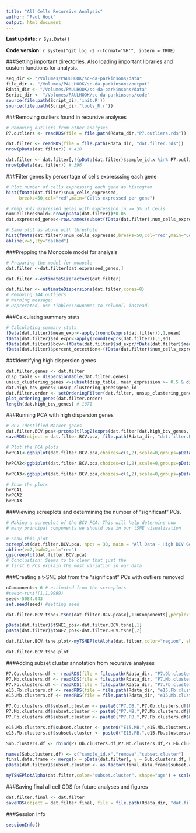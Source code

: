 ```yaml
---
title: "All Cells Recursive Analysis"
author: "Paul Hook"
output: html_document
---
```


**Last update:** `r Sys.Date()`

**Code version:** `r system("git log -1 --format='%H'", intern = TRUE)`

###Setting important directories. Also loading important libraries and custom functions for analysis.
```r
seq_dir <- "/Volumes/PAULHOOK/sc-da-parkinsons/data"
file_dir <- "/Volumes/PAULHOOK/sc-da-parkinsons/output"
Rdata_dir <- "/Volumes/PAULHOOK/sc-da-parkinsons/data"
Script_dir <- "/Volumes/PAULHOOK/sc-da-parkinsons/code"
source(file.path(Script_dir,'init.R'))
source(file.path(Script_dir,"tools_R.r"))
```

###Removing outliers found in recursive analyses
```r
# Removing outliers from other analyses
P7.outliers <- readRDS(file = file.path(Rdata_dir,"P7.outliers.rds"))

dat.filter <- readRDS(file = file.path(Rdata_dir, "dat.filter.rds"))
nrow(pData(dat.filter)) # 410

dat.filter <- dat.filter[,!(pData(dat.filter)$sample_id.x %in% P7.outliers)]
nrow(pData(dat.filter)) # 396
```

###Filter genes by percentage of cells expresssing each gene
```r
# Plot number of cells expressing each gene as histogram
hist(fData(dat.filter)$num_cells_expressed,
     breaks=50,col="red",main="Cells expressed per gene")

# Keep only expressed genes with expression in >= 5% of cells
numCellThreshold<-nrow(pData(dat.filter))*0.05
dat.expressed_genes<-row.names(subset(fData(dat.filter),num_cells_expressed >= 5))

# Same plot as above with threshold
hist(fData(dat.filter)$num_cells_expressed,breaks=50,col="red",main="Cells expressed per gene - threshold")
abline(v=5,lty="dashed")
```

###Prepping the Monocole model for analysis
```r
# Preparing the model for monocle
dat.filter <-dat.filter[dat.expressed_genes,]

dat.filter <-estimateSizeFactors(dat.filter)

dat.filter <- estimateDispersions(dat.filter,cores=8)
# Removing 144 outliers
# Warning message:
# Deprecated, use tibble::rownames_to_column() instead. 
```

###Calculating summary stats
```r
# Calculating summary stats
fData(dat.filter)$mean_expr<-apply(round(exprs(dat.filter)),1,mean)
fData(dat.filter)$sd_expr<-apply(round(exprs(dat.filter)),1,sd)
fData(dat.filter)$bcv<-(fData(dat.filter)$sd_expr/fData(dat.filter)$mean_expr)**2
fData(dat.filter)$percent_detection<-(fData(dat.filter)$num_cells_expressed/dim(dat.filter)[2])*100
```

###Identifying high dispersion genes
```r
dat.filter.genes <- dat.filter
disp_table <- dispersionTable(dat.filter.genes)
unsup_clustering_genes <-subset(disp_table, mean_expression >= 0.5 & dispersion_empirical >= 1.5 * dispersion_fit)
dat.high_bcv_genes<-unsup_clustering_genes$gene_id
dat.filter.order <- setOrderingFilter(dat.filter, unsup_clustering_genes$gene_id)
plot_ordering_genes(dat.filter.order)
length(dat.high_bcv_genes) # 1071
```

###Running PCA with high dispersion genes
```r
# BCV Identified Marker genes
dat.filter.BCV.pca<-prcomp(t(log2(exprs(dat.filter[dat.high_bcv_genes,])+1)),center=T,scale. = TRUE)
saveRDS(object = dat.filter.BCV.pca, file.path(Rdata_dir, "dat.filter.BCV.pca"))

# Plot the PCA plots
hvPCA1<-ggbiplot(dat.filter.BCV.pca,choices=c(1,2),scale=0,groups=pData(dat.filter)$age,ellipse=T,var.axes=F) + scale_color_manual(values=c("darkgreen","red")) + monocle:::monocle_theme_opts() 

hvPCA2<-ggbiplot(dat.filter.BCV.pca,choices=c(1,2),scale=0,groups=pData(dat.filter)$region,ellipse=T,var.axes=F) + scale_color_brewer(palette="Set1") + monocle:::monocle_theme_opts()

hvPCA3<-ggbiplot(dat.filter.BCV.pca,choices=c(1,2),scale=0,groups=pData(dat.filter)$split_plate,ellipse=T,var.axes=F) + scale_color_brewer(palette="Set1") + monocle:::monocle_theme_opts()

# Show the plots
hvPCA1
hvPCA2
hvPCA3
```

###Viewing screeplots and determining the number of "significant" PCs.
```r
# Making a screeplot of the BCV PCA. This will help determine how 
# many principal components we should use in our tSNE visualization

# Show this plot
screeplot(dat.filter.BCV.pca, npcs = 30, main = "All Data - High BCV Genes Screeplot")
abline(v=7,lwd=2,col="red")
ggscreeplot(dat.filter.BCV.pca)
# Conclustion: Seems to be clear that just the 
# first 6 PCs explain the most variation in our data
```

###Creating a t-SNE plot from the "significant" PCs with outliers removed
```r
nComponents<-6 # estimated from the screeplots
#seed<-runif(1,1,9999)
seed<-5084.043
set.seed(seed) #setting seed

dat.filter.BCV.tsne<-tsne(dat.filter.BCV.pca$x[,1:nComponents],perplexity=30,max_iter=2000,whiten = FALSE)

pData(dat.filter)$tSNE1_pos<-dat.filter.BCV.tsne[,1]
pData(dat.filter)$tSNE2_pos<-dat.filter.BCV.tsne[,2]

dat.filter.BCV.tsne.plot<-myTSNEPlotAlpha(dat.filter,color="region", shape="age") + scale_color_brewer(palette="Set1") + ggtitle("All valid cells - tSNE Plot")

dat.filter.BCV.tsne.plot
```

###Adding subset cluster annotation from recursive analyses
```r
P7.Ob.clusters.df <- readRDS(file = file.path(Rdata_dir, "P7.Ob.clusters.df.rds"))
P7.Mb.clusters.df <- readRDS(file = file.path(Rdata_dir, "P7.Mb.clusters.df.rds"))
P7.Fb.clusters.df <- readRDS(file = file.path(Rdata_dir, "P7.Fb.clusters.df.rds"))
e15.Fb.clusters.df <- readRDS(file = file.path(Rdata_dir, "e15.Fb.clusters.df.rds"))
e15.Mb.clusters.df <- readRDS(file = file.path(Rdata_dir, "e15.Mb.clusters.df.rds"))

P7.Ob.clusters.df$subset.cluster <- paste0("P7.OB.",P7.Ob.clusters.df$kmeans_tSNE_cluster)
P7.Mb.clusters.df$subset.cluster <- paste0("P7.MB.",P7.Mb.clusters.df$kmeans_tSNE_cluster)
P7.Fb.clusters.df$subset.cluster <- paste0("P7.FB.",P7.Fb.clusters.df$kmeans_tSNE_cluster)

e15.Mb.clusters.df$subset.cluster <- paste0("E15.MB.",e15.Mb.clusters.df$kmeans_tSNE_cluster)
e15.Fb.clusters.df$subset.cluster <- paste0("E15.FB.",e15.Fb.clusters.df$kmeans_tSNE_cluster)

Sub.clusters.df <- rbind(P7.Ob.clusters.df,P7.Mb.clusters.df,P7.Fb.clusters.df,e15.Mb.clusters.df,e15.Fb.clusters.df)

names(Sub.clusters.df) <- c("sample_id.x","remove","subset.cluster")
final.data.frame <- merge(x = pData(dat.filter), y = Sub.clusters.df, by = "sample_id.x")
pData(dat.filter)$subset.cluster <- as.factor(final.data.frame$subset.cluster)

myTSNEPlotAlpha(dat.filter,color="subset.cluster", shape="age") + scale_color_brewer(palette="Set1") + ggtitle("All valid cells - tSNE Plot")
```

###Saving final all cell CDS for future analyses and figures
```r
dat.filter.final <- dat.filter
saveRDS(object = dat.filter.final, file = file.path(Rdata_dir, "dat.filter.final.Rds"), compress = "bzip2")
```

###Session Info
```r
sessionInfo()
```

